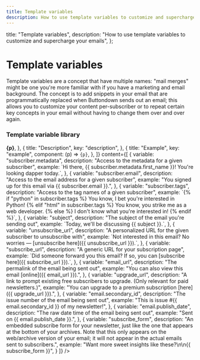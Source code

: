 ```yaml
---
title: Template variables
description: How to use template variables to customize and supercharge your emails
---
```



  title: "Template variables",
  description:
    "How to use template variables to customize and supercharge your emails",
};

# Template variables

Template variables are a concept that have multiple names: "mail merges" might be one you're more familiar with if you have a marketing and email background. The concept is
to add snippets in your email that are programmatically replaced when Buttondown sends out an email; this allows you to customize your content per-subscriber or to repeat certain
key concepts in your email without having to change them over and over again.

### Template variable library

<Table
  columns={[
    {
      title: "Variable",
      key: "variable",
      component: (p) => <strong className="font-mono">{p}</strong>,
    },
    {
      title: "Description",
      key: "description",
    },
    {
      title: "Example",
      key: "example",
      component: (p) => <Code language="handlebars">{p}</Code>,
    },
  ]}
  content={[
    {
      variable: "subscriber.metadata",
      description: "Access to the metadata for a given subscriber",
      example: `Hi there, {{ subscriber.metadata.first_name }}!
You're looking dapper today.`,
    },
    {
      variable: "subscriber.email",
      description: "Access to the email address for a given subscriber",
      example: "You signed up for this email via {{ subscriber.email }}.",
    },
    {
      variable: "subscriber.tags",
      description: "Access to the tag names of a given subscriber",
      example: `{% if "python" in subscriber.tags %}
You know, I bet you're interested in Python!
{% elif "html" in subscriber.tags %}
You know, you strike me as a web developer.
{% else %}
I don't know what you're interested in!
{% endif %}`,
    },
    {
      variable: "subject",
      description: "The subject of the email you're sending out",
      example: `Today, we'll be discussing {{ subject }}.`,
    },
    {
      variable: "unsubscribe_url",
      description:
        "A personalized URL for the given subscriber to unsubscribe with",
      example: `Not interested in this email? 
No worries — [unsubscribe here]({{ unsubscribe_url }}).`,
    },
    {
      variable: "subscribe_url",
      description: "A generic URL for your subscription page",
      example: `Did someone forward you this email?
If so, you can [subscribe here]({{ subscribe_url }}).`,
    },
    {
      variable: "email_url",
      description: "The permalink of the email being sent out",
      example: "You can also view this email [online]({{ email_url }}).",
    },
    {
      variable: "upgrade_url",
      description: "A link to prompt existing free subscribers to upgrade. (Only relevant for paid newsletters.)",
      example: "You can upgrade to a premium subscription [here]({{ upgrade_url }}).",
    },
    {
      variable: "email.secondary_id",
      description: "The issue number of the email being sent out",
      example: "This is issue #{{ email.secondary_id }} of my newsletter!",
    },
    {
      variable: "email.publish_date",
      description: "The raw date time of the email being sent out",
      example: "Sent on {{ email.publish_date }}.",
    },
    {
      variable: "subscribe_form",
      description: "An embedded subscribe form for your newsletter, just like the one that appears at the bottom of your archives. Note that this only appears on the web/archive version of your email; it will not appear in the actual emails sent to subscribers.",
      example: "Want more sweet insights like these?\n\n{{ subscribe_form }}",
    }
  ]}
/>

